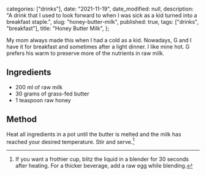 
  categories: ["drinks"],
  date: "2021-11-19",
  date_modified: null,
  description:
    "A drink that I used to look forward to when I was sick as a kid turned into a breakfast staple.",
  slug: "honey-butter-milk",
  published: true,
  tags: ["drinks", "breakfast"],
  title: "Honey Butter Milk",
};


My mom always made this when I had a cold as a kid. Nowadays, G and I have it for breakfast and sometimes after a light dinner. I like mine hot. G prefers his warm to preserve more of the nutrients in raw milk.

## Ingredients

- 200 ml of raw milk
- 30 grams of grass-fed butter
- 1 teaspoon raw honey

## Method

Heat all ingredients in a pot until the butter is melted and the milk has reached your desired temperature. Stir and serve.[^1]

[^1]: If you want a frothier cup, blitz the liquid in a blender for 30 seconds after heating. For a thicker beverage, add a raw egg while blending.
